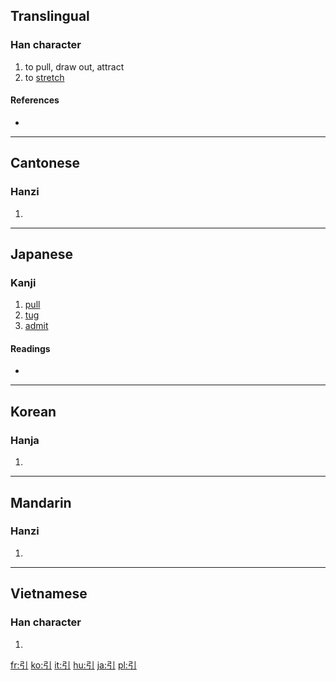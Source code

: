 ==Translingual==

===Han character===
{{Han char|rn=57|rad=弓|as=01|sn=4|four=1220<sub>0</sub>|canj=弓中 (NL)}}

# to pull, draw out, attract
# to [[stretch]]

====References====
* {{Han ref|kx=0356.080|dkj=09699|dj=0672.010|hdz=20988.050|uh=5F15|ud=24341|bh=A4DE|bd=42206}}

----

==Cantonese==

===Hanzi===
{{yue-hanzi|jyut=|y=yan5}}

# {{defn|Cantonese|sort=弓01}}

----

==Japanese==

===Kanji===
{{ja-kanji|grade=2|rs=弓01}}

# [[pull]]
# [[tug]]
# [[admit]]

====Readings====
* {{ja-readings|on=[[いん]] (in)|kun=[[ひく]] (hiku)}}

----

==Korean==

===Hanja===
{{ko-hanja|hangeul=인|eumhun=끌|rv=in|mr=in|y=in}}

# {{defn|Korean|sort=弓01}}

----

==Mandarin==

===Hanzi===
{{cmn-hanzi|pin=[[yǐn]] ([[yin3]])|wg=yin<sup>3</sup>}}

# {{defn|Mandarin|sort=弓01}}

----

==Vietnamese==

===Han character===
{{vi-hantu|[[dẫn]], [[dợn]], [[giỡn]], [[dận]], [[giận]]|rs=弓01}}

# {{defn|Vietnamese|sort=弓01}}

[[fr:引]]
[[ko:引]]
[[it:引]]
[[hu:引]]
[[ja:引]]
[[pl:引]]